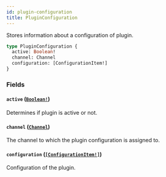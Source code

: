 ```yaml
---
id: plugin-configuration
title: PluginConfiguration
---
```


Stores information about a configuration of plugin.

```graphql
type PluginConfiguration {
  active: Boolean!
  channel: Channel
  configuration: [ConfigurationItem!]
}
```

### Fields

#### `active` ([`Boolean!`](../../../developer/api-reference/scalars/boolean))

Determines if plugin is active or not.

#### `channel` ([`Channel`](../../../developer/api-reference/objects/channel))

The channel to which the plugin configuration is assigned to.

#### `configuration` ([`[ConfigurationItem!]`](../../../developer/api-reference/objects/configuration-item))

Configuration of the plugin.
